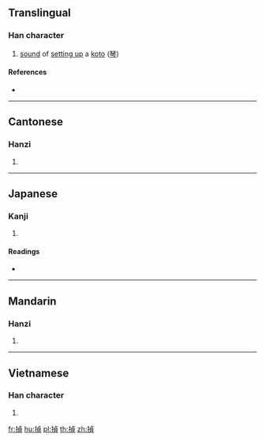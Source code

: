 {{character info/new}}
==Translingual==

===Han character===
{{Han char|rn=64|rad=手|as=09|sn=12|four=|canj=QYBC|ids=⿰扌貞}}

# [[sound]] of [[setting up]] a [[koto]] ([[琴]])

====References====
* {{Han ref|kx=0440.230|dkj=12316|dj=0791.200|hdz=31914.060|uh=63C1|ud=25537}}

----

==Cantonese==

===Hanzi===
{{yue-hanzi|jyut=[[zing1]]|y=jing1}}

# {{defn|lang=yue|sort=手09}}

----

==Japanese==

===Kanji===
{{ja-kanji|grade=|rs=手09}}

# {{defn|lang=ja|sort=手09}}

====Readings====
* {{ja-readings|on=[[てい]] (tei), [[ちょう]] (chō), [[こう]] (kō), [[きょう]] (kyō)|kun=[[ひく]] (hiku)}}

----

==Mandarin==

===Hanzi===
{{cmn-hanzi|pin=[[zhēng]] ([[zheng1]])|wg=cheng<sup>1</sup>}}

# {{defn|lang=cmn|sort=手09}}

----

==Vietnamese==

===Han character===
{{vi-hantu|rs=手09|rinh}}

# {{defn|lang=vi|sort=手09}}

[[fr:揁]]
[[hu:揁]]
[[pl:揁]]
[[th:揁]]
[[zh:揁]]